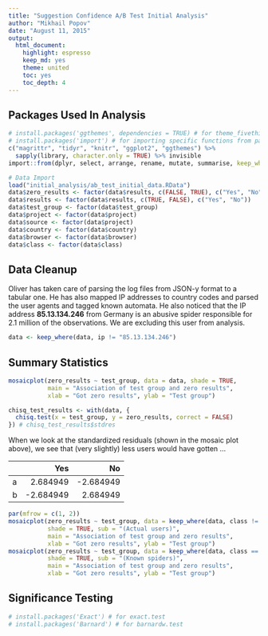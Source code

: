 ```yaml
---
title: "Suggestion Confidence A/B Test Initial Analysis"
author: "Mikhail Popov"
date: "August 11, 2015"
output:
  html_document:
    highlight: espresso
    keep_md: yes
    theme: united
    toc: yes
    toc_depth: 4
---
```


## Packages Used In Analysis

```r
# install.packages('ggthemes', dependencies = TRUE) # for theme_fivethirtyeight
# install.packages('import') # for importing specific functions from packages
c("magrittr", "tidyr", "knitr", "ggplot2", "ggthemes") %>%
  sapply(library, character.only = TRUE) %>% invisible
import::from(dplyr, select, arrange, rename, mutate, summarise, keep_where = filter)
```

```r
# Data Import
load("initial_analysis/ab_test_initial_data.RData")
data$zero_results <- factor(data$results, c(FALSE, TRUE), c("Yes", "No"))
data$results <- factor(data$results, c(TRUE, FALSE), c("Yes", "No"))
data$test_group <- factor(data$test_group)
data$project <- factor(data$project)
data$source <- factor(data$project)
data$country <- factor(data$country)
data$browser <- factor(data$browser)
data$class <- factor(data$class)
```

## Data Cleanup

Oliver has taken care of parsing the log files from JSON-y format to a tabular one. He has also mapped IP addresses to country codes and parsed the user agents and tagged known automata. He also noticed that the IP address **85.13.134.246** from Germany is an abusive spider responsible for 2.1 million of the observations. We are excluding this user from analysis.

```r
data <- keep_where(data, ip != "85.13.134.246")
```

## Summary Statistics

```r
mosaicplot(zero_results ~ test_group, data = data, shade = TRUE,
           main = "Association of test group and zero results",
           xlab = "Got zero results", ylab = "Test group")
```

```r
chisq_test_results <- with(data, {
  chisq.test(x = test_group, y = zero_results, correct = FALSE)
}) # chisq_test_results$stdres
```

When we look at the standardized residuals (shown in the mosaic plot above), we see that (very slightly) less users would have gotten ...

|   |       Yes|        No|
|:--|---------:|---------:|
|a  |  2.684949| -2.684949|
|b  | -2.684949|  2.684949|

```r
par(mfrow = c(1, 2))
mosaicplot(zero_results ~ test_group, data = keep_where(data, class != "Spider"),
           shade = TRUE, sub = "(Actual users)",
           main = "Association of test group and zero results",
           xlab = "Got zero results", ylab = "Test group")
mosaicplot(zero_results ~ test_group, data = keep_where(data, class == "Spider"),
           shade = TRUE, sub = "(Known spiders)",
           main = "Association of test group and zero results",
           xlab = "Got zero results", ylab = "Test group")
```

## Significance Testing

```r
# install.packages('Exact') # for exact.test
# install.packages('Barnard') # for barnardw.test
```
